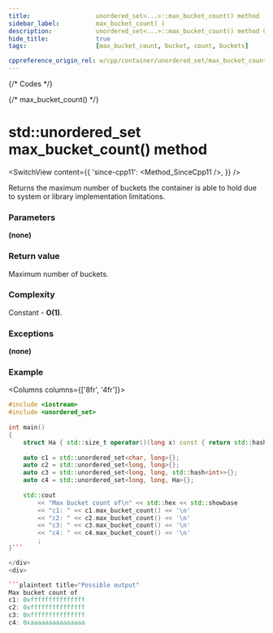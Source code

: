 ```yaml
---
title:					unordered_set<...>::max_bucket_count() method
sidebar_label:			max_bucket_count( )
description:			unordered_set<...>::max_bucket_count() method C++ documentation
hide_title:				true
tags:					[max_bucket_count, bucket, count, buckets]

cppreference_origin_rel: w/cpp/container/unordered_set/max_bucket_count
---
```



{/* Codes */}

{/* max_bucket_count() */}

# std::unordered_set max_bucket_count() method

<SwitchView content={{
    'since-cpp11': <Method_SinceCpp11 />,
    }} />

Returns the maximum number of buckets the container is able to hold due to system or library implementation limitations.

### Parameters

**(none)**

### Return value

Maximum number of buckets.

### Complexity

Constant - **O(1)**.

### Exceptions

**(none)**

### Example

<Columns columns={['8fr', '4fr']}>
<div>

```cpp
#include <iostream>
#include <unordered_set>
 
int main()
{
    struct Ha { std::size_t operator()(long x) const { return std::hash<long>{}(x); }; };
 
    auto c1 = std::unordered_set<char, long>{};
    auto c2 = std::unordered_set<long, long>{};
    auto c3 = std::unordered_set<long, long, std::hash<int>>{};
    auto c4 = std::unordered_set<long, long, Ha>{};
 
    std::cout
        << "Max bucket count of\n" << std::hex << std::showbase
        << "c1: " << c1.max_bucket_count() << '\n'
        << "c2: " << c2.max_bucket_count() << '\n'
        << "c3: " << c3.max_bucket_count() << '\n'
        << "c4: " << c4.max_bucket_count() << '\n'
        ;
}```

</div>
<div>

```plaintext title="Possible output"
Max bucket count of
c1: 0xfffffffffffffff
c2: 0xfffffffffffffff
c3: 0xfffffffffffffff
c4: 0xaaaaaaaaaaaaaaa
```

</div>
</Columns>
